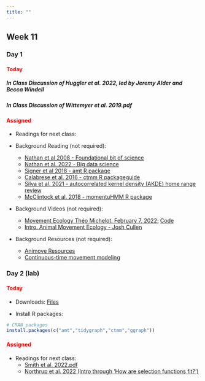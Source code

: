 ```yaml
---
title: ""
---
```


## Week 11

### Day 1

#### [Today]{style="color:red;"}

##### **In Class Discussion of Huggler et al. 2022, led by Jeremy Alder and Becca Windell**

##### **In Class Discussion of Wittemyer et al. 2019.pdf**


<!-- -   Lecture (Code): <a href="/classfiles/hbayes/Bayesian.Hierarchical.Model.zip">Bayesian Hierarchical Model Files</a> -->

<!-- -   Install R packages: -->

<!-- ```{r, eval=FALSE, echo=TRUE} -->
<!-- # CRAN packages -->
<!-- install.packages(c("brms","bayesplot")) -->
<!-- ``` -->

#### [Assigned]{style="color:red;"}
-   Readings for next class:

-   Background Reading (not required):
     - <a href="/readings/Nathan et al 2008.pdf">Nathan et al 2008 - Foundational bit of science</a>
     - <a href="/readings/Nathan et al. 2022.pdf">Nathan et al. 2022 -  Big data science</a>
     - <a href="/readings/Signer et al 2018.pdf">Signer et al 2018 - amt R package </a>
     - <a href="https://besjournals.onlinelibrary.wiley.com/doi/10.1111/2041-210X.12559">Calabrese et al. 2016 - ctmm R packageguide</a>
     - <a href="https://doi.org/10.1111/2041-210X.13786">Silva et al. 2021 - autocorrelated kernel density (AKDE) home range review</a>
     - <a href="https://doi.org/10.1111/2041-210X.12995">McClintock et al. 2018 - momentuHMM R package</a>




-   Background Videos (not required):
     - <a href="https://youtu.be/WELTpbB5BuU">Movement Ecology Théo Michelot. February 7, 2022</a>; <a href="https://github.com/eco4cast/Statistical-Methods-Seminar-Series/tree/main/michelot_movement">Code</a>
     - <a href="https://www.youtube.com/playlist?list=PLnKBE9qOev54122QkFKB_nFo3pDEPMIDZ">Intro. Animal Movement Ecology - Josh Cullen</a>
     
-   Background Resources (not required):     
     - <a href="https://animove.org/elearning/">Animove Resources</a>
     - <a href="https://ctmm-initiative.github.io/ctmm/">Continuous-time movement modeling</a>


 
### Day 2 (lab)

#### [Today]{style="color:red;"}

-   Downloads: <a href="/classfiles/movement/amt vignettes.zip">Files</a>

-   Install R packages:

```r
# CRAN packages
install.packages(c("amt","tidygraph","ctmm","ggraph"))
```

#### [Assigned]{style="color:red;"}
-   Readings for next class: 
    - <a href="/readings/Smith et al. 2022.pdf"> Smith et al. 2022.pdf</a>
    - <a href="/readings/Northrup et al. 2022.pdf">Northrup et al. 2022 (Intro through 'How are selection functions fit?')</a>






